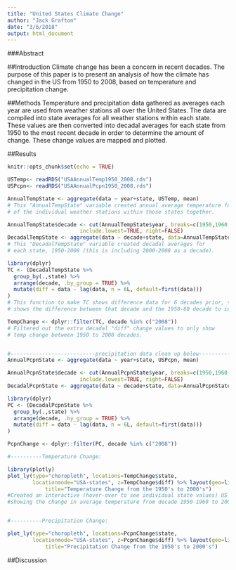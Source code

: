 ```yaml
---
title: "United States Climate Change"
author: "Jack Grafton"
date: "3/6/2018"
output: html_document
---
```


###Abstract

##Introduction
Climate change has been a concern in recent decades. The purpose of this paper is to present an analysis of how the climate has changed in the US from 1950 to 2008, based on temperature and precipitation change.

##Methods
Temperature and precipitation data gathered as averages each year are used from weather stations all over the United States. The data are compiled into state averages for all weather stations within each state. These values are then converted into decadal averages for each state from 1950 to the most recent decade in order to determine the amount of change. These change values are mapped and plotted.

##Results


```r
knitr::opts_chunk$set(echo = TRUE)
```



```r
USTemp<- readRDS("USAAnnualTemp1950_2008.rds")
USPcpn<- readRDS("USAAnnualPcpn1950_2008.rds")
```


```r
AnnualTempState <- aggregate(data ~ year+state, USTemp, mean)
# This "AnnualTempState" variable created annual average temperature for each state by averaging all
# of the individual weather stations within those states together.

AnnualTempState$decade <- cut(AnnualTempState$year, breaks=c(1950,1960,1970,1980,1990,2000,2008,2010), labels=c(1950,1960,1970,1980,1990,2000,2008), 
                       include.lowest=TRUE, right=FALSE)
DecadalTempState <- aggregate(data ~ decade+state, data=AnnualTempState, mean)
# This "DecadalTempState" variable created decadal averages for 
# each state, 1950-2008 (this is including 2000-2008 as a decade).

library(dplyr)
TC <- (DecadalTempState %>%
  group_by(.,state) %>%
  arrange(decade, .by_group = TRUE) %>%
  mutate(diff = data - lag(data, n = 6L, default=first(data)))
)
# This function to make TC shows difference data for 6 decades prior, so on each 2000-08 value it
# shows the difference between that decade and the 1950-60 decade to indicate warming/cooling.

TempChange <- dplyr::filter(TC, decade %in% c("2008"))
# Filtered out the extra decadal "diff" change values to only show 
# temp change between 1950 to 2008 decades.


#---------------------------precipitation data clean up below-----------------------------
AnnualPcpnState <- aggregate(data ~ year+state, USPcpn, mean)

AnnualPcpnState$decade <- cut(AnnualPcpnState$year, breaks=c(1950,1960,1970,1980,1990,2000,2008,2010), labels=c(1950,1960,1970,1980,1990,2000,2008), 
                       include.lowest=TRUE, right=FALSE)
DecadalPcpnState <- aggregate(data ~ decade+state, data=AnnualPcpnState, mean)

library(dplyr)
PC <- (DecadalPcpnState %>%
  group_by(.,state) %>%
  arrange(decade, .by_group = TRUE) %>%
  mutate(diff = data - lag(data, n = 6L, default=first(data)))
)

PcpnChange <- dplyr::filter(PC, decade %in% c("2008"))

```

```r
#----------Temperature Change:

library(plotly)
plot_ly(type="choropleth", locations=TempChange$state, 
        locationmode="USA-states", z=TempChange$diff) %>% layout(geo=list(scope="usa"), 
            title="Temperature Change from the 1950's to 2000's")
#Created an interactive (hover-over to see individual state values) US heatmap 
#showing the change in average temperature from decade 1950-1960 to 2000-2008


#----------Precipitation Change:

plot_ly(type="choropleth", locations=PcpnChange$state, 
        locationmode="USA-states", z=PcpnChange$diff) %>% layout(geo=list(scope="usa"), 
            title="Precipitation Change from the 1950's to 2000's")
```

##Discussion
